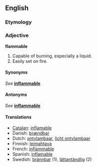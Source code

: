 ==English==
===Etymology===
{{etystub}}<!--It comes from Latin. The following is nonsense.
''flammable'' is a word coined out of safety concerns.  Originally [[inflammable]] was used to label trucks and containers holding flammable liquids such as [[gasoline]].  However, this produced dangerous confusion, as some interpreted the initial ''in'' to mean "not".  So the word ''flammable'' was "[[back-formation|back-form]]ed" for labeling such objects.-->

===Adjective===
'''flammable'''

#Capable of burning, especially a liquid.
#Easily set on fire.

====Synonyms====
''See'' '''[[inflammable]]'''

====Antonyms====
''See'' '''[[inflammable]]'''

====Translations====
*[[Catalan]]: [[inflamable]]
*Danish: [[brændbar]]
*Dutch: [[ontvlambaar]], [[licht ontvlambaar]]
*Finnish: [[leimahtava]]
*French: [[inflammable]]
*Spanish: [[inflamable]]
*Swedish: [[brännbar]] (1), [[lättantändlig]] (2)